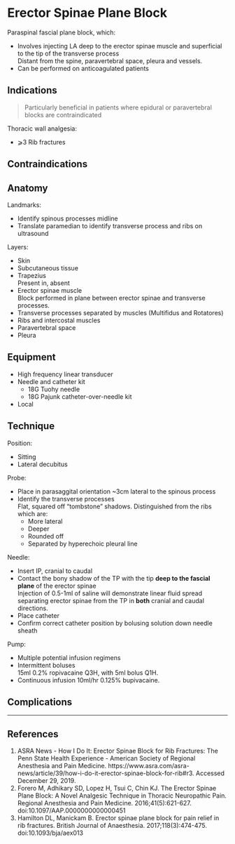# Erector Spinae Plane Block


Paraspinal fascial plane block, which:

* Involves injecting LA deep to the erector spinae muscle and superficial to the tip of the transverse process\
Distant from the spine, paravertebral space, pleura and vessels.
* Can be performed on anticoagulated patients


## Indications

> Particularly beneficial in patients where epidural or paravertebral blocks are contraindicated

Thoracic wall analgesia:

* ⩾3 Rib fractures


## Contraindications

## Anatomy

Landmarks:

* Identify spinous processes midline
* Translate paramedian to identify transverse process and ribs on ultrasound

Layers:

* Skin
* Subcutaneous tissue
* Trapezius\
Present in, absent
* Erector spinae muscle\
Block performed in plane between erector spinae and transverse processes.
* Transverse processes separated by muscles (Multifidus and Rotatores)\
* Ribs and intercostal muscles\
* Paravertebral space
* Pleura



## Equipment

* High frequency linear transducer
* Needle and catheter kit
	* 18G Tuohy needle
	* 18G Pajunk catheter-over-needle kit
* Local

## Technique

Position:

* Sitting
* Lateral decubitus


Probe:

* Place in parasaggital orientation ~3cm lateral to the spinous process
* Identify the transverse processes\
Flat, squared off "tombstone" shadows. Distinguished from the ribs which are:
	* More lateral
	* Deeper
	* Rounded off
	* Separated by hyperechoic pleural line


Needle:

* Insert IP, cranial to caudal
* Contact the bony shadow of the TP with the tip **deep to the fascial plane** of the erector spinae\
Injection of 0.5-1ml of saline will demonstrate linear fluid spread separating erector spinae from the TP in **both** cranial and caudal directions.
* Place catheter
* Confirm correct catheter position by bolusing solution down needle sheath


Pump:

* Multiple potential infusion regimens
* Intermittent boluses\
15ml 0.2% ropivacaine Q3H, with 5ml bolus Q1H.
* Continuous infusion 
10ml/hr 0.125% bupivacaine.

## Complications


---

## References

1. ASRA News - How I Do It: Erector Spinae Block for Rib Fractures: The Penn State Health Experience - American Society of Regional Anesthesia and Pain Medicine. https://www.asra.com/asra-news/article/39/how-i-do-it-erector-spinae-block-for-rib#r3. Accessed December 29, 2019.
2. Forero M, Adhikary SD, Lopez H, Tsui C, Chin KJ. The Erector Spinae Plane Block: A Novel Analgesic Technique in Thoracic Neuropathic Pain. Regional Anesthesia and Pain Medicine. 2016;41(5):621-627. doi:10.1097/AAP.0000000000000451
3. Hamilton DL, Manickam B. Erector spinae plane block for pain relief in rib fractures. British Journal of Anaesthesia. 2017;118(3):474-475. doi:10.1093/bja/aex013
